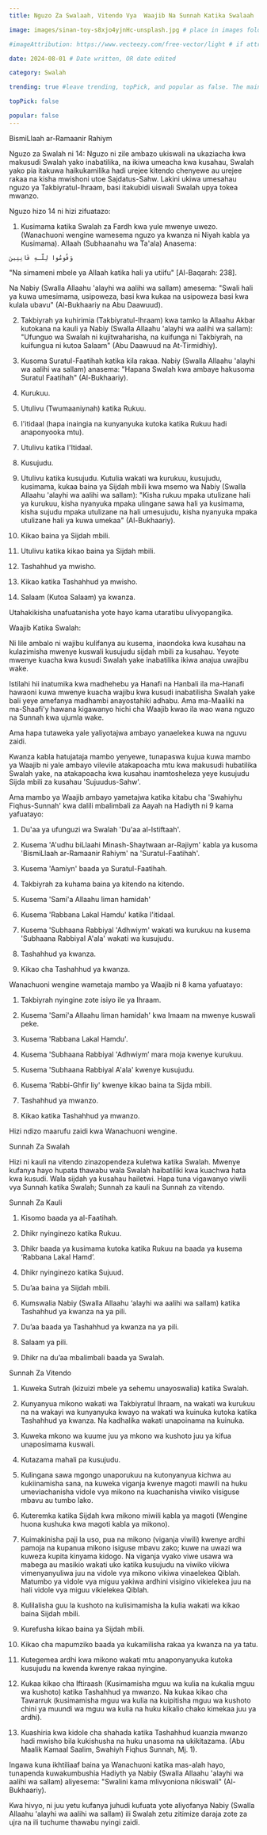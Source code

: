 ```yaml
---
title: Nguzo Za Swalaah, Vitendo Vya  Waajib Na Sunnah Katika Swalaah

image: images/sinan-toy-s8xjo4yjnHc-unsplash.jpg # place in images folder, in same directory

#imageAttribution: https://www.vecteezy.com/free-vector/light # if attribution needed, put link to source

date: 2024-08-01 # Date written, OR date edited

category: Swalah

trending: true #leave trending, topPick, and popular as false. The maintainers typically decide this :)

topPick: false

popular: false
---
```



BismiLlaah ar-Ramaanir Rahiym

 

Nguzo za Swalah ni 14: Nguzo ni zile ambazo ukiswali na ukaziacha kwa makusudi Swalah yako inabatilika, na ikiwa umeacha kwa kusahau, Swalah yako pia itakuwa haikukamilika hadi urejee kitendo chenyewe au urejee rakaa na kisha mwishoni utoe Sajdatus-Sahw. Lakini ukiwa umesahau nguzo ya Takbiyratul-Ihraam, basi itakubidi uiswali Swalah upya tokea mwanzo.

 

Nguzo hizo 14 ni hizi zifuatazo:

 

1. Kusimama katika Swalah za Fardh kwa yule mwenye uwezo. (Wanachuoni wengine wamesema nguzo ya kwanza ni Niyah kabla ya Kusimama). Allaah (Subhaanahu wa Ta'ala) Anasema:

 `وَقُومُوا لِلَّـهِ قَانِتِينَ `

"Na simameni mbele ya Allaah katika hali ya utiifu" [Al-Baqarah: 238].

 

Na Nabiy (Swalla Allaahu 'alayhi wa aalihi wa sallam) amesema: "Swali hali ya kuwa umesimama, usipoweza, basi kwa kukaa na usipoweza basi kwa kulala ubavu" (Al-Bukhaariy na Abu Daawuud).

 

2. Takbiyrah ya kuhirimia (Takbiyratul-Ihraam) kwa tamko la Allaahu Akbar kutokana na kauli ya Nabiy (Swalla Allaahu 'alayhi wa aalihi wa sallam): "Ufunguo wa Swalah ni kujitwaharisha, na kuifunga ni Takbiyrah, na kuifungua ni kutoa Salaam" (Abu Daawuud na At-Tirmidhiy).

 

3. Kusoma Suratul-Faatihah katika kila rakaa. Nabiy (Swalla Allaahu 'alayhi wa aalihi wa sallam) anasema: "Hapana Swalah kwa ambaye hakusoma Suratul Faatihah" (Al-Bukhaariy).

 

4. Kurukuu.

  

5. Utulivu (Twumaaniynah) katika Rukuu.

 

6. I'itidaal (hapa inaingia na kunyanyuka kutoka katika Rukuu hadi anaponyooka mtu).

 

7. Utulivu katika I'Itidaal.

 

8. Kusujudu.

 

9. Utulivu katika kusujudu. Kutulia wakati wa kurukuu, kusujudu, kusimama, kukaa baina ya Sijdah mbili kwa msemo wa Nabiy (Swalla Allaahu 'alayhi wa aalihi wa sallam): "Kisha rukuu mpaka utulizane hali ya kurukuu, kisha nyanyuka mpaka ulingane sawa hali ya kusimama, kisha sujudu mpaka utulizane na hali umesujudu, kisha nyanyuka mpaka utulizane hali ya kuwa umekaa" (Al-Bukhaariy).

 

10. Kikao baina ya Sijdah mbili.

 

11. Utulivu katika kikao baina ya Sijdah mbili.

 

12. Tashahhud ya mwisho.

 

13. Kikao katika Tashahhud ya mwisho.

 

14. Salaam (Kutoa Salaam) ya kwanza.

 

Utahakikisha unafuatanisha yote hayo kama utaratibu ulivyopangika.

 

Waajib Katika Swalah:

 

Ni lile ambalo ni wajibu kulifanya au kusema, inaondoka kwa kusahau na kulazimisha mwenye kuswali kusujudu sijdah mbili za kusahau. Yeyote mwenye kuacha kwa kusudi Swalah yake inabatilika ikiwa anajua uwajibu wake.

 

Istilahi hii inatumika kwa madhehebu ya Hanafi na Hanbali ila ma-Hanafi hawaoni kuwa mwenye kuacha wajibu kwa kusudi inabatilisha Swalah yake bali yeye amefanya madhambi anayostahiki adhabu. Ama ma-Maaliki na ma-Shaafi'y hawana kigawanyo hichi cha Waajib kwao ila wao wana nguzo na Sunnah kwa ujumla wake.

 

Ama hapa tutaweka yale yaliyotajwa ambayo yanaelekea kuwa na nguvu zaidi.

 

Kwanza kabla hatujataja mambo yenyewe, tunapaswa kujua kuwa mambo ya Waajib ni yale ambayo vilevile atakapoacha mtu kwa makusudi hubatilika Swalah yake, na atakapoacha kwa kusahau inamtosheleza yeye kusujudu Sijda mbili za kusahau 'Sujuudus-Sahw'.

 

Ama mambo ya Waajib ambayo yametajwa katika kitabu cha 'Swahiyhu Fiqhus-Sunnah' kwa dalili mbalimbali za Aayah na Hadiyth ni 9 kama yafuatayo:

 

1. Du'aa ya ufunguzi wa Swalah 'Du'aa al-Istiftaah'.

 

2. Kusema 'A'udhu biLlaahi Minash-Shaytwaan ar-Rajiym' kabla ya kusoma 'BismiLlaah ar-Ramaanir Rahiym' na 'Suratul-Faatihah'.

 

3. Kusema 'Aamiyn' baada ya Suratul-Faatihah.

 

3. Takbiyrah za kuhama baina ya kitendo na kitendo.

 

4. Kusema 'Sami'a Allaahu liman hamidah'

 

5. Kusema 'Rabbana Lakal Hamdu' katika I'itidaal.

 

6. Kusema 'Subhaana Rabbiyal 'Adhwiym' wakati wa kurukuu na kusema 'Subhaana Rabbiyal A'ala' wakati wa kusujudu.

 

7. Tashahhud ya kwanza.

 

8. Kikao cha Tashahhud ya kwanza.

 

Wanachuoni wengine wametaja mambo ya Waajib ni 8 kama yafuatayo:

 

1. Takbiyrah nyingine zote isiyo ile ya Ihraam.

 

2. Kusema 'Sami'a Allaahu liman hamidah' kwa Imaam na mwenye kuswali peke.

 

3. Kusema 'Rabbana Lakal Hamdu'.

 

4. Kusema 'Subhaana Rabbiyal 'Adhwiym’ mara moja kwenye kurukuu.

 

5. Kusema 'Subhaana Rabbiyal A'ala' kwenye kusujudu.

 

6. Kusema 'Rabbi-Ghfir liy' kwenye kikao baina ta Sijda mbili.

 

7. Tashahhud ya mwanzo.

  

8. Kikao katika Tashahhud ya mwanzo.

 

Hizi ndizo maarufu zaidi kwa Wanachuoni wengine.

 

Sunnah Za Swalah 

 

Hizi ni kauli na vitendo zinazopendeza kuletwa katika Swalah. Mwenye kufanya hayo hupata thawabu wala Swalah haibatiliki kwa kuachwa hata kwa kusudi. Wala sijdah ya kusahau hailetwi. Hapa tuna vigawanyo viwili vya Sunnah katika Swalah; Sunnah za kauli na Sunnah za vitendo.  

 

Sunnah Za Kauli

 

1. Kisomo baada ya al-Faatihah.

 

2. Dhikr nyinginezo katika Rukuu.

 

3. Dhikr baada ya kusimama kutoka katika Rukuu na baada ya kusema ‘Rabbana Lakal Hamd’.

 

4. Dhikr nyinginezo katika Sujuud.

  

5. Du’aa baina ya Sijdah mbili.

 

6. Kumswalia Nabiy (Swalla Allaahu ‘alayhi wa aalihi wa sallam) katika Tashahhud ya kwanza na ya pili.

 

7. Du’aa baada ya Tashahhud ya kwanza na ya pili.

 

8. Salaam ya pili.

 

9. Dhikr na du’aa mbalimbali baada ya Swalah.

 

Sunnah Za Vitendo

 

1. Kuweka Sutrah (kizuizi mbele ya sehemu unayoswalia) katika Swalah.

  

2. Kunyanyua mikono wakati wa Takbiyratul Ihraam, na wakati wa kurukuu na na wakayi wa kunyanyuka kwayo na wakati wa kuinuka kutoka katika Tashahhud ya kwanza. Na kadhalika wakati unapoinama na kuinuka.

 

3. Kuweka mkono wa kuume juu ya mkono wa kushoto juu ya kifua unaposimama kuswali.

 

4. Kutazama mahali pa kusujudu.

 

5. Kulingana sawa mgongo unaporukuu na kutonyanyua kichwa au kukiinamisha sana, na kuweka viganja kwenye magoti mawili na huku umeviachanisha vidole vya mikono na kuachanisha viwiko visiguse mbavu au tumbo lako.

 

6. Kuteremka katika Sijdah kwa mikono miwili kabla ya magoti (Wengine huona kushuka kwa magoti kabla ya mikono).

 

7. Kuimakinisha paji la uso, pua na mikono (viganja viwili) kwenye ardhi pamoja na kupanua mikono isiguse mbavu zako; kuwe na uwazi wa kuweza kupita kinyama kidogo. Na viganja vyako viwe usawa wa mabega au masikio wakati uko katika kusujudu na viwiko vikiwa vimenyanyuliwa juu na vidole vya mikono vikiwa vinaelekea Qiblah. Matumbo ya vidole vya miguu yakiwa ardhini visigino vikielekea juu na hali vidole vya miguu vikielekea Qiblah.

  

8. Kulilalisha guu la kushoto na kulisimamisha la kulia wakati wa kikao baina Sijdah mbili.

  

9. Kurefusha kikao baina ya Sijdah mbili.

 

10. Kikao cha mapumziko baada ya kukamilisha rakaa ya kwanza na ya tatu.

 

11. Kutegemea ardhi kwa mikono wakati mtu anaponyanyuka kutoka kusujudu na kwenda kwenye rakaa nyingine.

 

12. Kukaa kikao cha Iftiraash (Kusimamisha mguu wa kulia na kukalia mguu wa kushoto) katika Tashahhud ya mwanzo. Na kukaa kikao cha Tawarruk (kusimamisha mguu wa kulia na kuipitisha mguu wa kushoto chini ya muundi wa mguu wa kulia na huku kikalio chako kimekaa juu ya ardhi).

 

13. Kuashiria kwa kidole cha shahada katika Tashahhud kuanzia mwanzo hadi mwisho bila kukishusha na huku unasoma na ukikitazama. (Abu Maalik Kamaal Saalim, Swahiyh Fiqhus Sunnah, Mj. 1).

 

Ingawa kuna ikhtiliaaf baina ya Wanachuoni katika mas-alah hayo, tunapenda kuwakumbushia Hadiyth ya Nabiy (Swalla Allaahu 'alayhi wa aalihi wa sallam) aliyesema: "Swalini kama mlivyoniona nikiswali" (Al-Bukhaariy).

 

Kwa hivyo, ni juu yetu kufanya juhudi kufuata yote aliyofanya Nabiy (Swalla Allaahu 'alayhi wa aalihi wa sallam) ili Swalah zetu zitimize daraja zote za ujra na ili tuchume thawabu nyingi zaidi.  

 
